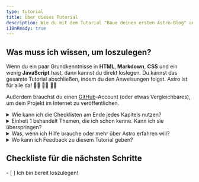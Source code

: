 ```yaml
---
type: tutorial
title: Über dieses Tutorial
description: Wie du mit dem Tutorial "Baue deinen ersten Astro-Blog" anfangen kannst.
i18nReady: true
---
```



## Was muss ich wissen, um loszulegen?

Wenn du ein paar Grundkenntnisse in **HTML**, **Markdown**, **CSS** und ein wenig **JavaScript** hast, dann kannst du direkt loslegen. 
Du kannst das gesamte Tutorial abschließen, indem du den Anweisungen folgst. Astro ist für alle da! 🧑‍🚀 👩‍🚀 👨‍🚀 

Außerdem brauchst du einen [GitHub](https://github.com)-Account (oder etwas Vergleichbares), um dein Projekt im Internet zu veröffentlichen. 

<details>
<summary>Wie kann ich die Checklisten am Ende jedes Kapitels nutzen?</summary>

Du hakst sie einfach ab! 

Am Ende jeder Seite befinden sich anklickbare Checklisten mit den Aufgaben, die du nun lösen können solltest. Hake diese Punkte ab, um deine Fortschritte im Tutorial-Tracker verfolgen zu können. 
Der Tracker ist optional, kann dir aber dabei helfen, den Einstieg an der richtigen Stelle wieder zu finden, wenn du das Tutorial in mehreren Sitzungen abschließt. 
Du kannst auch einige Punkte der Checkliste erst mal nicht abhaken, als Erinnerung, falls du später zurückkehren möchtest. 
(Diese Daten werden nur im lokalen Speicher deines Browsers gespeichert und nirgendwo sonst. Es werden keine Daten von Astro gesammelt.)

</details>

<details>
<summary>Einheit 1 behandelt Themen, die ich schon kenne. Kann ich sie überspringen?</summary>

Du kannst die Lektionen von [Einheit 1](/de/tutorial/1-setup/) nutzen, um sicherzugehen, dass du die Entwicklungstools und Accounts hast, die du brauchst, um das Tutorial abzuschließen. Die Einheit begleitet dich dabei, dein erstes Astro-Projekt zu erstellen, auf GitHub zu speichern und auf Netlify zu veröffentlichen. 

Wenn du [ein neues, leeres Astro-Projekt erstellst](/de/install/auto/) und mit deinem Setup bereits vertraut bist, kannst du diese Einheit aber überspringen und direkt zu [Einheit 2](/de/tutorial/2-pages/) gehen, wo du neue Seiten für dein Projekt erstellst. 
</details>

<details>
<summary>Was, wenn ich Hilfe brauche oder mehr über Astro erfahren will?</summary>

Unser [Astro-Discord-Server](https://astro.build/chat) ist der beste Ort dafür! 

In unserem Support-Kanal kannst du Fragen stellen, oder du kannst in `#general` oder `#off-topic` "Hallo" sagen und chatten.
</details>

<details>
<summary>Wo kann ich Feedback zu diesem Tutorial geben?</summary>

Dieses Tutorial ist ein Projekt unseres Docs-Teams. Du kannst uns auf Discord im `#docs`-Kanal finden oder direkt ein Issue im [Docs-Repository](https://github.com/withastro/docs/issues) erstellen. 
</details>

<Box icon="check-list">

## Checkliste für die nächsten Schritte 

<Checklist>
- [ ] Ich bin bereit loszulegen!
</Checklist>
</Box>
